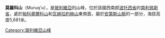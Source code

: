 {{Coord|21|51|55|S|66|36|22|W|display=title}}

'''莫羅科山'''（Muruq'u），是[[玻利維亞|玻利維亞]]的山峰，位於該國西南部[[波托西省|波托西省]]的[[南利佩斯省|南利佩斯省]]，處於[[帕科奧爾科山_(玻利維亞)|帕科奧爾科山]]和[[瓦赫拉約赫山|瓦赫拉約赫山]]東南面，屬於[[安第斯山脈|安第斯山脈]]的一部分，海拔高度5,681米。

{{Bolivia-geo-stub}}
[[Category:玻利維亞山峰|Category:玻利維亞山峰]]